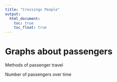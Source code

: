 ```yaml
---
title: "Crossings People"
output: 
  html_document:
    toc: true
    toc_float: true
---
```


# Graphs about passengers

Methods of passenger travel

Number of passengers over time



 